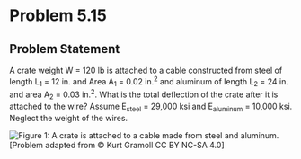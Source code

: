 # Problem 5.15 {.unnumbered}

## Problem Statement
A crate weight W = 120 lb is attached to a cable constructed from steel of length L<sub>1</sub> = 12 in. and Area A<sub>1</sub> = 0.02 in.<sup>2</sup> and aluminum of length L<sub>2</sub> = 24 in. and area A<sub>2</sub> = 0.03 in.<sup>2</sup>. What is the total deflection of the crate after it is attached to the wire? Assume E<sub>steel</sub> = 29,000 ksi and E<sub>aluminum</sub> = 10,000 ksi. Neglect the weight of the wires.


![Figure 1: A crate is attached to a cable made from steel and aluminum.](images/187.png){fig-alt="Picture with a create attached to cable. The steel part of the cable is L[1] in and the aluminum part of the cable is L[2]. "}
\[Problem adapted from © Kurt Gramoll CC BY NC-SA 4.0\]